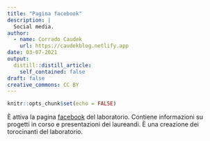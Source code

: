 ```yaml
---
title: "Pagina facebook"
description: |
  Social media.
author:
  - name: Corrado Caudek
    url: https://caudekblog.netlify.app
date: 03-07-2021
output:
  distill::distill_article:
    self_contained: false
draft: false
creative_commons: CC BY
---
```



```r
knitr::opts_chunk$set(echo = FALSE)
```

È attiva la pagina [facebook](https://www.facebook.com/Caudeklab-107236460995667/) del laboratorio.  Contiene informazioni su progetti in corso e presentazioni dei laureandi. È una creazione dei torocinanti del laboratorio.

